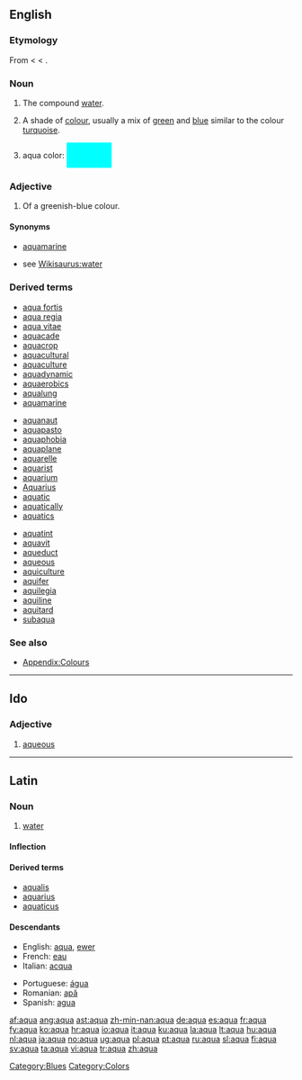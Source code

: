 ==English==

===Etymology===
From {{L.}} {{term|aqua|lang=la}} < {{proto|Indo-European|h<sub>2</sub>ekweh<sub>2</sub>}} < {{proto|Indo-European|h<sub>2</sub>ekw-|to drink}}.

===Noun===
{{en-noun|aquae|-}}

# {{inorganic compound}} The compound [[water]].
# {{colour}} A shade of [[colour]], usually a mix of [[green]] and [[blue]] similar to the colour [[turquoise]].
# aqua color: <div style="background-color:#00FFFF;min-width:80px;display:inline-block;">&nbsp; </div>

===Adjective===
{{en-adj}}

# {{colour}} Of a greenish-blue colour.

====Synonyms====
*{{sense|colour}} [[aquamarine]]
*{{sense|water}} see [[Wikisaurus:water]]

===Derived terms===
{{top3}}
*[[aqua fortis]]
*[[aqua regia]]
*[[aqua vitae]]
*[[aquacade]]
*[[aquacrop]]
*[[aquacultural]]
*[[aquaculture]]
*[[aquadynamic]]
*[[aquaerobics]]
*[[aqualung]]
*[[aquamarine]]
{{mid3}}
*[[aquanaut]]
*[[aquapasto]]
*[[aquaphobia]]
*[[aquaplane]]
*[[aquarelle]]
*[[aquarist]]
*[[aquarium]]
*[[Aquarius]]
*[[aquatic]]
*[[aquatically]]
*[[aquatics]]
{{mid3}}
*[[aquatint]]
*[[aquavit]]
*[[aqueduct]]
*[[aqueous]]
*[[aquiculture]]
*[[aquifer]]
*[[aquilegia]]
*[[aquiline]]
*[[aquitard]]
*[[subaqua]]
{{bottom}}

===See also===
*[[Appendix:Colours]]

[[Category:Blues]]
[[Category:Colors]]

----

==Ido==

===Adjective===
{{infl|io|adjective}}

# [[aqueous]]

----

==Latin==

===Noun===
{{la-noun|aqua|aquae|aquae|f|first}}

# [[water]]

====Inflection====
{{la-decl-1st|aqu}}

====Derived terms====
*[[aqualis]]
*[[aquarius]]
*[[aquaticus]]

====Descendants====
{{rel-top|terms descended from "aqua"}}
*English: [[#English|aqua]], [[ewer]]
*French: [[eau]]
*Italian: [[acqua]]
{{rel-mid}}
*Portuguese: [[água]]
*Romanian: [[apă]]
*Spanish: [[agua]]
{{rel-bottom}}

[[af:aqua]]
[[ang:aqua]]
[[ast:aqua]]
[[zh-min-nan:aqua]]
[[de:aqua]]
[[es:aqua]]
[[fr:aqua]]
[[fy:aqua]]
[[ko:aqua]]
[[hr:aqua]]
[[io:aqua]]
[[it:aqua]]
[[ku:aqua]]
[[la:aqua]]
[[lt:aqua]]
[[hu:aqua]]
[[nl:aqua]]
[[ja:aqua]]
[[no:aqua]]
[[ug:aqua]]
[[pl:aqua]]
[[pt:aqua]]
[[ru:aqua]]
[[sl:aqua]]
[[fi:aqua]]
[[sv:aqua]]
[[ta:aqua]]
[[vi:aqua]]
[[tr:aqua]]
[[zh:aqua]]
